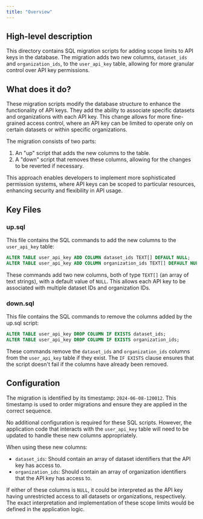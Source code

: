 ```yaml
---
title: "Overview"
---
```


## High-level description
This directory contains SQL migration scripts for adding scope limits to API keys in the database. The migration adds two new columns, `dataset_ids` and `organization_ids`, to the `user_api_key` table, allowing for more granular control over API key permissions.

## What does it do?
These migration scripts modify the database structure to enhance the functionality of API keys. They add the ability to associate specific datasets and organizations with each API key. This change allows for more fine-grained access control, where an API key can be limited to operate only on certain datasets or within specific organizations.

The migration consists of two parts:
1. An "up" script that adds the new columns to the table.
2. A "down" script that removes these columns, allowing for the changes to be reverted if necessary.

This approach enables developers to implement more sophisticated permission systems, where API keys can be scoped to particular resources, enhancing security and flexibility in API usage.

## Key Files

### up.sql
This file contains the SQL commands to add the new columns to the `user_api_key` table:

```sql
ALTER TABLE user_api_key ADD COLUMN dataset_ids TEXT[] DEFAULT NULL;
ALTER TABLE user_api_key ADD COLUMN organization_ids TEXT[] DEFAULT NULL;
```

These commands add two new columns, both of type `TEXT[]` (an array of text strings), with a default value of `NULL`. This allows each API key to be associated with multiple dataset IDs and organization IDs.

### down.sql
This file contains the SQL commands to remove the columns added by the up.sql script:

```sql
ALTER TABLE user_api_key DROP COLUMN IF EXISTS dataset_ids;
ALTER TABLE user_api_key DROP COLUMN IF EXISTS organization_ids;
```

These commands remove the `dataset_ids` and `organization_ids` columns from the `user_api_key` table if they exist. The `IF EXISTS` clause ensures that the script doesn't fail if the columns have already been removed.

## Configuration
The migration is identified by its timestamp: `2024-06-08-120012`. This timestamp is used to order migrations and ensure they are applied in the correct sequence.

No additional configuration is required for these SQL scripts. However, the application code that interacts with the `user_api_key` table will need to be updated to handle these new columns appropriately.

When using these new columns:
- `dataset_ids`: Should contain an array of dataset identifiers that the API key has access to.
- `organization_ids`: Should contain an array of organization identifiers that the API key has access to.

If either of these columns is `NULL`, it could be interpreted as the API key having unrestricted access to all datasets or organizations, respectively. The exact interpretation and implementation of these scope limits would be defined in the application logic.